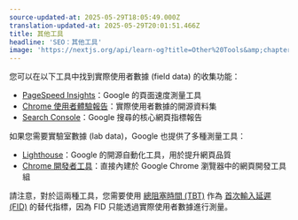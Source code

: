 ```yaml
---
source-updated-at: 2025-05-29T18:05:49.000Z
translation-updated-at: 2025-05-29T20:01:51.466Z
title: 其他工具
headline: 'SEO：其他工具'
image: 'https://nextjs.org/api/learn-og?title=Other%20Tools&amp;chapter=32'
---
```


您可以在以下工具中找到實際使用者數據 (field data) 的收集功能：

*   [PageSpeed Insights](https://developers.google.com/speed/pagespeed/insights/)：Google 的頁面速度測量工具
*   [Chrome 使用者體驗報告](https://developers.google.com/web/tools/chrome-user-experience-report)：實際使用者數據的開源資料集
*   [Search Console](https://support.google.com/webmasters/answer/9205520)：Google 搜尋的核心網頁指標報告

如果您需要實驗室數據 (lab data)，Google 也提供了多種測量工具：

*   [Lighthouse](https://developers.google.com/web/tools/lighthouse?hl=en)：Google 的開源自動化工具，用於提升網頁品質
*   [Chrome 開發者工具](https://developer.chrome.com/docs/devtools/)：直接內建於 Google Chrome 瀏覽器中的網頁開發工具組

請注意，對於這兩種工具，您需要使用 [總阻塞時間 (TBT)](https://web.dev/tbt/) 作為 [首次輸入延遲 (FID)](https://web.dev/fid/) 的替代指標，因為 FID 只能透過實際使用者數據進行測量。
